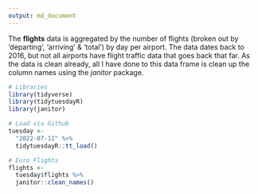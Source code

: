 ```yaml
---
output: md_document
---
```


The **flights** data is aggregated by the number of flights (broken out by 'departing', 'arriving' & 'total') by day per airport. The data dates back to 2016, but not all airports have flight traffic data that goes back that far.  As the data is clean already, all I have done to this data frame is clean up the column names using the *janitor* package.

```r
# Libraries
library(tidyverse)
library(tidytuesdayR)
library(janitor)

# Load via Github
tuesday <-
  "2022-07-12" %>%
  tidytuesdayR::tt_load()

# Euro Flights
flights <-
  tuesday$flights %>%
  janitor::clean_names()
```
